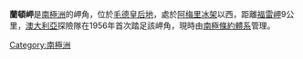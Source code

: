 {{coord|69|13|S|69|20|E|source:GNIS|display=title}}

'''蘭頓岬'''是[[南極洲|南極洲]]的岬角，位於[[毛德皇后地|毛德皇后地]]，處於[[阿梅里冰架|阿梅里冰架]]以西，距離[[福雷岬|福雷岬]]9公里，[[澳大利亞|澳大利亞]]探險隊在1956年首次踏足該岬角，現時由[[南極條約體系|南極條約體系]]管理。

{{Antarctica-geo-stub}}
[[Category:南極洲|Category:南極洲]]